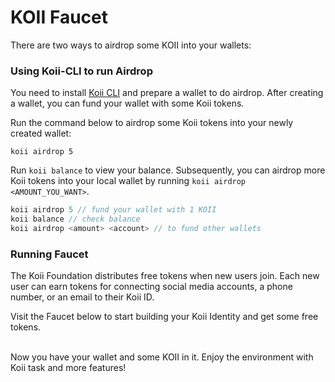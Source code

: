 
# KOII Faucet

There are two ways to airdrop some KOII into your wallets:

### Using Koii-CLI to run Airdrop

You need to install [Koii CLI](using-the-cli) and prepare a wallet to do airdrop. After creating a wallet, you can fund your wallet with some Koii tokens.

Run the command below to airdrop some Koii tokens into your newly created wallet:

```
koii airdrop 5
```

Run `koii balance` to view your balance. Subsequently, you can airdrop more Koii tokens into your local wallet by running `koii airdrop <AMOUNT_YOU_WANT>`.

```js title="commands you can use"
koii airdrop 5 // fund your wallet with 1 KOII
koii balance // check balance
koii airdrop <amount> <account> // to fund other wallets 
```

### Running Faucet

The Koii Foundation distributes free tokens when new users join. Each new user can earn tokens for connecting social media accounts, a phone number, or an email to their Koii ID.

Visit the Faucet below to start building your Koii Identity and get some free tokens.

<ContentLink title="Faucet | Koii Network" link="https://faucet.koii.live/" imageLink="https://faucet.koii.live/favicon.ico" />

<br />
Now you have your wallet and some KOII in it. Enjoy the environment with Koii task and more features!

